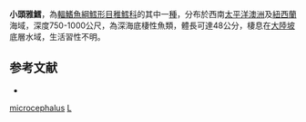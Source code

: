{{Speciesbox
| taxon = Lepidion microcephalus
| binomial_authority = [[Cowper|Cowper]], 1956
| image = Lepidion microcephalus (Small-headed cod).gif
| image_width = 250px
| status = NE
| status_system = iucn3.1
| trend = unknow
}}
'''小頭雅鱈'''，為[[輻鰭魚綱|輻鰭魚綱]][[鱈形目|鱈形目]][[稚鱈科|稚鱈科]]的其中一[[種|種]]，分布於西南[[太平洋|太平洋]][[澳洲|澳洲]]及[[紐西蘭|紐西蘭]]海域，深度750-1000公尺，為深海底棲性魚類，體長可達48公分，棲息在[[大陸坡|大陸坡]]底層水域，生活習性不明。

==参考文献==
*{{FishBase_species|genus=Lepidion|species=microcephalus|year=2016|month=1}}

{{鱈形目小作品}}
{{Taxonbar}}
[[Category:雅鱈屬|microcephalus]]
[[Category:1956年描述的鱼类|L]]